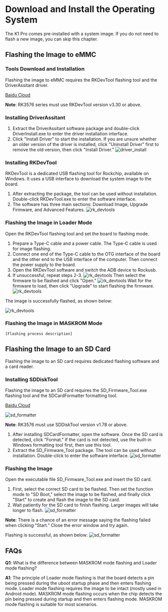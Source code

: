 # Download and Install the Operating System

The K1 Pro comes pre-installed with a system image. If you do not need to flash a new image, you can skip this chapter.

## Flashing the Image to eMMC

### Tools Download and Installation

Flashing the image to eMMC requires the RKDevTool flashing tool and the DriverAssitant driver.

[Baidu Cloud](https://pan.baidu.com/s/1xwmlsizqtWEtv2eT6JLYfA?pwd=h9yx)

**Note**: RK3576 series must use RKDevTool version v3.30 or above.

### Installing DriverAssitant

1. Extract the DriverAssitant software package and double-click DriverInstall.exe to enter the driver installation interface.
2. Click "Install Driver" to start the installation. If you are unsure whether an older version of the driver is installed, click "Uninstall Driver" first to remove the old version, then click "Install Driver."
![driver_install](/img/k1pro/getting-started/driver_install.png)
### Installing RKDevTool

RKDevTool is a dedicated USB flashing tool for Rockchip, available on Windows. It uses a USB interface to download the system image to the board.

1. After extracting the package, the tool can be used without installation. Double-click RKDevTool.exe to enter the software interface.
2. The software has three main sections: Download Image, Upgrade Firmware, and Advanced Features.
![rk_devtools](/img/k1pro/getting-started/rk_devtools.png)  

### Flashing the Image in Loader Mode

Open the RKDevTool flashing tool and set the board to flashing mode.

1. Prepare a Type-C cable and a power cable. The Type-C cable is used for image flashing.
2. Connect one end of the Type-C cable to the OTG interface of the board and the other end to the USB interface of the computer. Then connect the power supply to the board.
3. Open the RKDevTool software and switch the ADB device to Rockusb.
4. If unsuccessful, repeat steps 2-3.
![rk_devtools](/img/k1pro/getting-started/rk_devtools_1.png) 
Then select the firmware to be flashed and click "Open."
![rk_devtools](/img/k1pro/getting-started/rk_devtools_2.png) 
Wait for the firmware to load, then click "Upgrade" to start flashing the firmware.
![rk_devtools](/img/k1pro/getting-started/rk_devtools_3.png) 

The image is successfully flashed, as shown below:

![rk_devtools](/img/k1pro/getting-started/rk_devtools_4.png) 

### Flashing the Image in MASKROM Mode

```
[Flashing process description]
```

## Flashing the Image to an SD Card

Flashing the image to an SD card requires dedicated flashing software and a card reader.

### Installing SDDiskTool

Flashing the image to an SD card requires the SD_Firmware_Tool.exe flashing tool and the SDCardFormatter formatting tool.

[Baidu Cloud](https://pan.baidu.com/s/1xwmlsizqtWEtv2eT6JLYfA?pwd=h9yx)

![sd_formatter](/img/k1pro/getting-started/sd_formatter.png) 

**Note**: RK3576 must use SDDiskTool version v1.78 or above.

1. After installing SDCardFormatter, open the software. Once the SD card is detected, click "Format." If the card is not detected, use the built-in Windows formatting tool first, then use this tool.
2. Extract the SD_Firmware_Tool package. The tool can be used without installation. Double-click to enter the software interface.
   ![sd_formatter](/img/k1pro/getting-started/sd_tools_1.png)

### Flashing the Image

Open the executable file SD_Firmware_Tool.exe and insert the SD card.

1. First, select the correct SD card to be flashed. Then set the function mode to "SD Boot," select the image to be flashed, and finally click "Start" to create and flash the image to the SD card.
2. Wait patiently for the SD card to finish flashing. Larger images will take longer to flash.
   ![sd_formatter](/img/k1pro/getting-started/sd_tools_2.png)

**Note**: There is a chance of an error message saying the flashing failed when clicking "Start." Close the error window and try again.

Flashing is successful, as shown below:
![sd_formatter](/img/k1pro/getting-started/sd_tools_3.png)

## FAQs

**Q1**: What is the difference between MASKROM mode flashing and Loader mode flashing?

**A1**: The principle of Loader mode flashing is that the board detects a pin being pressed during the uboot startup phase and then enters flashing mode. Loader mode flashing requires the image to be intact (mostly used in Android mode). MASKROM mode flashing occurs when the chip detects the pin being pressed during startup and then enters flashing mode. MASKROM mode flashing is suitable for most scenarios.
